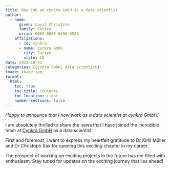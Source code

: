 ```yaml
---
title: New job at cynkra GmbH as a data scientist
author:
  - name:
      given: Layal Christine
      family: Lettry
      orcid: 0009-0008-6396-0523
    affiliations:
      - id: cynkra
      - name: cynkra GmbH
        city: Zurich
        state: CH
date: 2022-10-01
categories: [cynkra GmbH, data scientist]
image: image.jpg
format:
  html:
    toc: true
    toc-title: Contents
    toc-location: right
    number-sections: false
---
```


*Happy to announce that I now work as a data scientist at cynkra GmbH!*

I am absolutely thrilled to share the news that I have joined the incredible team at [Cynkra GmbH](https://www.cynkra.com) as a data scientist.

First and foremost, I want to express my heartfelt gratitude to Dr Kirill Müller and Dr Christoph Sax for opening this exciting chapter in my career.

The prospect of working on exciting projects in the future has me filled with enthusiasm. Stay tuned for updates on the exciting journey that lies ahead!